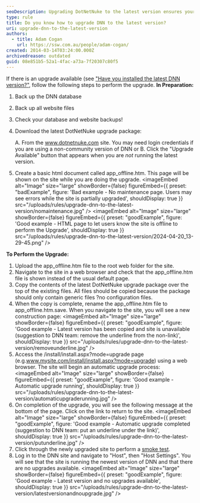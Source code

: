 ```yaml
---
seoDescription: Upgrading DotNetNuke to the latest version ensures your site remains secure and features-rich.
type: rule
title: Do you know how to upgrade DNN to the latest version?
uri: upgrade-dnn-to-the-latest-version
authors:
  - title: Adam Cogan
    url: https://ssw.com.au/people/adam-cogan/
created: 2014-03-14T03:24:00.000Z
archivedreason: outdated
guid: 08e851b5-52a1-4fac-a73a-7f20307c80f5
---
```


If there is an upgrade available (see ["Have you installed the latest DNN version?"](/latest-dnn-version), follow the following steps to perform the upgrade.
**In Preparation:**

1. Back up the DNN database
2. Back up all website files
3. Check your database and website backups!
4. Download the latest DotNetNuke upgrade package:

   A. From the www.dotnetnuke.com site. You may need login credentials if you are using a non-community version of DNN or
   B. Click the "Upgrade Available" button that appears when you are _not_ running the latest version.

5. Create a basic html document called app_offline.htm. This page will be shown on the site while you are doing the upgrade.
   <imageEmbed
  alt="Image"
  size="large"
  showBorder={false}
  figureEmbed={{
    preset: "badExample",
    figure: 'Bad example - No maintenance page. Users may see errors while the site is partially upgraded',
    shouldDisplay: true
  }}
  src="/uploads/rules/upgrade-dnn-to-the-latest-version/nomaintenance.jpg"
/>
   <imageEmbed
  alt="Image"
  size="large"
  showBorder={false}
  figureEmbed={{
    preset: "goodExample",
    figure: 'Good example - HTML page to let users know the site is offline to perform the Upgrade',
    shouldDisplay: true
  }}
  src="/uploads/rules/upgrade-dnn-to-the-latest-version/2024-04-20_13-29-45.png"
/>

**To Perform the Upgrade:**

1. Upload the app_offline.htm file to the root web folder for the site.
2. Navigate to the site in a web browser and check that the app_offline.htm file is shown instead of the usual default page.
3. Copy the contents of the latest DotNetNuke upgrade package over the top of the existing files. All files should be copied because the package should only contain generic files ?no configuration files.
4. When the copy is complete, rename the app_offline.htm file to app_offline.htm.save. When you navigate to the site, you will see a new construction page:
   <imageEmbed
  alt="Image"
  size="large"
  showBorder={false}
  figureEmbed={{
    preset: "goodExample",
    figure: 'Good example - Latest version has been copied and site is unavailable (suggestion to DNN team: remove the underline from the non-link)',
    shouldDisplay: true
  }}
  src="/uploads/rules/upgrade-dnn-to-the-latest-version/removeunderline.jpg"
/>
5. Access the /install/install.aspx?mode=upgrade page (e.g.www.mysite.com/install/install.aspx?mode=upgrade) using a web browser. The site will begin an automatic upgrade process:
   <imageEmbed
  alt="Image"
  size="large"
  showBorder={false}
  figureEmbed={{
    preset: "goodExample",
    figure: 'Good example - Automatic upgrade running',
    shouldDisplay: true
  }}
  src="/uploads/rules/upgrade-dnn-to-the-latest-version/automaticupgraderunning.jpg"
/>
6. On completion of the upgrade, you will see the following message at the bottom of the page. Click on the link to return to the site.
   <imageEmbed
  alt="Image"
  size="large"
  showBorder={false}
  figureEmbed={{
    preset: "goodExample",
    figure: 'Good example - Automatic upgrade completed (suggestion to DNN team: put an underline under the link)',
    shouldDisplay: true
  }}
  src="/uploads/rules/upgrade-dnn-to-the-latest-version/putunderline.jpg"
/>
7. Click through the newly upgraded site to perform a [smoke test](/different-types-of-testing/#1-smoke-testing).
8. Log in to the DNN site and navigate to "Host", then "Host Settings". You will see that the site is running the newest version of DNN and that there are no upgrades available.
   <imageEmbed
  alt="Image"
  size="large"
  showBorder={false}
  figureEmbed={{
    preset: "goodExample",
    figure: 'Good example - Latest version and no upgrades available',
    shouldDisplay: true
  }}
  src="/uploads/rules/upgrade-dnn-to-the-latest-version/latestversionandnoupgrade.jpg"
/>